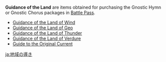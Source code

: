 {{Terminology Infobox
|image = Item Guidance of the Land.png
|type  = Item Groups
}}
{{See also|Philosophies of the Land}}
'''Guidance of the Land''' are items obtained for purchasing the Gnostic Hymn or Gnostic Chorus packages in [[Battle Pass]].
* [[Guidance of the Land of Wind]]
* [[Guidance of the Land of Geo]]
* [[Guidance of the Land of Thunder]]
* [[Guidance of the Land of Verdure]]
* [[Guide to the Original Current]]

[[ja:地域の導き]]